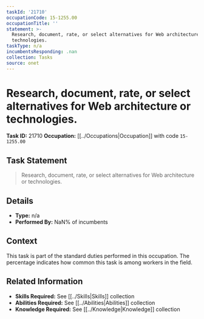 ```yaml
---
taskId: '21710'
occupationCode: 15-1255.00
occupationTitle: ''
statement: >-
  Research, document, rate, or select alternatives for Web architecture or
  technologies.
taskType: n/a
incumbentsResponding: .nan
collection: Tasks
source: onet
---
```

# Research, document, rate, or select alternatives for Web architecture or technologies.

**Task ID:** 21710
**Occupation:** [[../Occupations|Occupation]] with code `15-1255.00`

## Task Statement

> Research, document, rate, or select alternatives for Web architecture or technologies.

## Details

- **Type:** n/a
- **Performed By:** NaN% of incumbents

## Context

This task is part of the standard duties performed in this occupation. The percentage indicates how common this task is among workers in the field.

## Related Information

- **Skills Required:** See [[../Skills|Skills]] collection
- **Abilities Required:** See [[../Abilities|Abilities]] collection
- **Knowledge Required:** See [[../Knowledge|Knowledge]] collection
